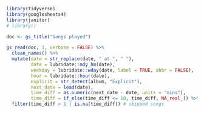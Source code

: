 ```r
library(tidyverse)
library(googlesheets4)
library(janitor)
# library()
```


```r
doc <- gs_title("Songs played")
```

```r
gs_read(doc, 1, verbose = FALSE) %>%
  clean_names() %>%
  mutate(date = str_replace(date, " at ", " "),
         date = lubridate::mdy_hm(date),
         weekday = lubridate::wday(date, label = TRUE, abbr = FALSE),
         hour = lubridate::hour(date),
         explicit = str_detect(album, "Explicit"),
         next_date = lead(date),
         time_diff = as.numeric(next_date - date, units = "mins"),
         time_diff = if_else(time_diff <= 10, time_diff, NA_real_)) %>%
  filter(time_diff > 1 | is.na(time_diff)) # skipped songs
```

